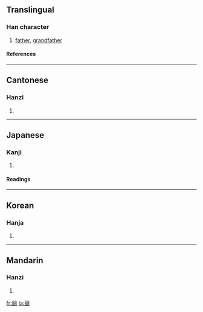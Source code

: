 {{see|爷}}

==Translingual==
===Han character===
{{Han char|rn=88|rad=父|as=09|sn=13|four=8012<sub>7</sub>|canj=金大尸十中 (CKSJL)}}
# [[father]], [[grandfather]]
====References====
{{Han ref|kx=0690.110|dkj=19734|dj=1103.100|hdz=32040.070|uh=723A|ud=29242|bh=B7DD|bd=47069}}

----
==Cantonese==
===Hanzi===
{{yue-hanzi|jyut=|y=ye4}}
# {{defn|Cantonese}}

----
==Japanese==
===Kanji===
{{ja-kanji|grade=|rs=父09}}
# {{defn|Japanese}} 
====Readings====
{{ja-readings|on=[[や]] (ya)|kun=[[ちち]] (chichi), [[じじ]] (jiji), [[おやじ]] (oyaji)}}

----
==Korean==
===Hanja===
{{ko-hanja|hangeul=[[야]]|eumhun=아비|rv=ya|mr=ya|y=ya}}
# {{defn|Korean}}

----

==Mandarin==
===Hanzi===
{{cmn-hanzi|sim=爷|pin=[[yé]] ([[ye2]])|wg=yeh<sup>2</sup>}}
# {{defn|Mandarin}}

[[fr:爺]]
[[la:爺]]